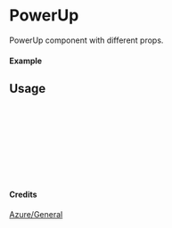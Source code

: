 
<Meta of={PowerUp} title="Azure/General/PowerUp" />

# PowerUp

PowerUp component with different props.

#### Example

<Canvas of={PowerUp.Primary} />

## Usage

```ts
import { PowerUp } from "yadl-ui";

const Example = () => {
  return (
      <PowerUp />
  );
};

export default Example;
```

#### Credits
[Azure/General](https://learn.microsoft.com/en-us/azure/architecture/icons/)
